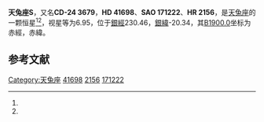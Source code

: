 {{Starbox begin
| name = 天兔座S
}}
{{Starbox observe
| epoch = [[J2000.0|J2000.0]]
| constell = [[天兔座|天兔座]]<ref name=SIMBAD>{{cite web
 | url=http://simbad.u-strasbg.fr/simbad/sim-id?Ident=HR+2156
 | title=Pulsating variable Star
 | publisher=Centre de Données astronomiques de Strasbourg
 | work=SIMBAD
 | accessdate=2012-07-13
 | archive-date=2016-03-16
 | archive-url=https://web.archive.org/web/20160316165924/http://simbad.u-strasbg.fr/simbad/sim-id?Ident=HR+2156
 | dead-url=no
 }}</ref><ref name=DATA>{{cite web
 | url=http://vizier.u-strasbg.fr/viz-bin/VizieR-5?-out.add=.&-source=5050&-corr=PK=HR&-out.max=9999&HR=2156
 | title=VizieR Detailed Page
 | accessdate=2012-07-13
 | archive-date=2016-03-05
 | archive-url=https://web.archive.org/web/20160305222141/http://vizier.u-strasbg.fr/viz-bin/VizieR-5?-out.add=.&-source=5050&-corr=PK=HR&-out.max=9999&HR=2156
 | dead-url=no
 }}</ref>
| 星官 = 
| ra = {{RA|6|5|45.7}}<ref name=SIMBAD /><ref name=DATA />
| dec = {{DEC|-24|11|44}}<ref name=SIMBAD /><ref name=DATA />
| appmag_v = 6.95<ref name=SIMBAD /><ref name=DATA />
}}
{{Starbox character
| class = M6III<ref name=SIMBAD /><ref name=DATA />
| b-v = 1.63<ref name=SIMBAD /><ref name=DATA />
| u-b = 1.3<ref name=SIMBAD /><ref name=DATA />
| r-i = 2.37<ref name=SIMBAD /><ref name=DATA />
| variable = 
}}
{{Starbox astrometry
| radial_v = 1.3
| prop_mo_ra = 12
| parallax = 
| p_error = 
}}
{{Starbox catalog
| names =CD-24 3679，[[SAO星表|SAO]] 171222，[[HD星表|HD]] 41698，[[HR星表|HR]] 2156}}
{{Starbox reference |Simbad=HR+2156}}
{{Starbox end}}

'''天兔座S'''，又名'''CD-24 3679'''，'''HD 41698'''、'''SAO 171222'''、'''HR 2156'''，是[[天兔座|天兔座]]的一颗恒星<ref name=SIMBAD /><ref name=DATA />，视星等为6.95，位于[[銀道座標系|銀經]]230.46，[[銀道座標系|銀緯]]-20.34，其[[B1900.0|B1900.0]]坐标为赤經{{RA|6|1|38.2}}，赤緯{{DEC|-24|-20.34|10}}。

== 参考文献 ==
{{reflist}}

{{star-stub}}

{{天兔座恒星}}
[[Category:天兔座|Category:天兔座]]
[[Category:HD和HDE天體|41698]]
[[Category:HR天體|2156]]
[[Category:SAO天體|171222]]